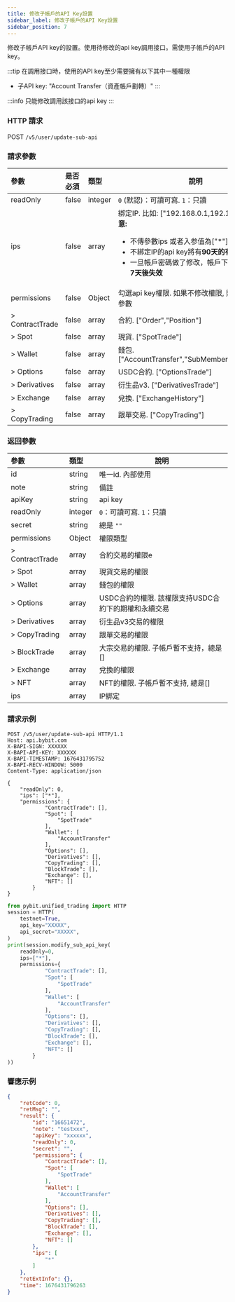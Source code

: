 ```yaml
---
title: 修改子帳戶的API Key設置
sidebar_label: 修改子帳戶的API Key設置
sidebar_position: 7
---
```

修改子帳戶API key的設置。使用待修改的api key調用接口。需使用子帳戶的API key。

:::tip
在調用接口時，使用的API key至少需要擁有以下其中一種權限
* 子API key: "Account Transfer（資產帳戶劃轉）"
:::

:::info
只能修改調用該接口的api key
:::

### HTTP 請求
POST `/v5/user/update-sub-api`

### 請求參數
| 參數 | 是否必須 | 類型 | 說明|
|:----- |:-------|:-----|------ |
|readOnly |false |integer |`0` (默認)：可讀可寫. `1`：只讀 |
|ips |false |array |綁定IP. 比如: ["192.168.0.1,192.168.0.2"]<b>注意:</b><ul><li>不傳參數ips 或者入参值為["*"]意味著不綁定</li><li>不綁定IP的api key將有<b>90天的有效期限</b></li><li>一旦帳戶密碼做了修改，帳戶下的api key將在<b>7天後失效</b></li></ul>|
|permissions |false |Object |勾選api key權限. 如果不修改權限, 則不要傳入該參數|
|> ContractTrade |false |array |合約. ["Order","Position"] |
|> Spot |false |array |現貨. ["SpotTrade"] |
|> Wallet |false |array |錢包. ["AccountTransfer","SubMemberTransferList"] |
|> Options |false |array |USDC合約. ["OptionsTrade"]|
|> Derivatives |false |array |衍生品v3. ["DerivativesTrade"]|
|> Exchange |false |array |兌換. ["ExchangeHistory"] |
|> CopyTrading |false |array |跟單交易. ["CopyTrading"]|

### 返回參數
| 參數 | 類型 | 說明|
|:----- |:-----|----- |
|id |string |唯一id. 內部使用|
|note |string |備註 |
|apiKey |string |api key |
|readOnly |integer |`0`：可讀可寫. `1`：只讀 |
|secret |string |總是 `""` |
|permissions |Object |權限類型 |
|> ContractTrade |array |合約交易的權限e |
|> Spot |array |現貨交易的權限 |
|> Wallet |array |錢包的權限 |
|> Options |array |USDC合約的權限. 該權限支持USDC合約下的期權和永續交易 |
|> Derivatives |array |衍生品v3交易的權限 |
|> CopyTrading |array |跟單交易的權限|
|> BlockTrade |array |大宗交易的權限. 子帳戶暫不支持，總是[]|
|> Exchange |array |兌換的權限 |
|> NFT |array |NFT的權限. 子帳戶暫不支持, 總是[]|
|ips |array |IP綁定|

### 請求示例

<Tabs groupId="programming-languages">
<TabItem value="http" label="HTTP">

```http
POST /v5/user/update-sub-api HTTP/1.1
Host: api.bybit.com
X-BAPI-SIGN: XXXXXX
X-BAPI-API-KEY: XXXXXX
X-BAPI-TIMESTAMP: 1676431795752
X-BAPI-RECV-WINDOW: 5000
Content-Type: application/json

{
    "readOnly": 0,
    "ips": ["*"],
    "permissions": {
            "ContractTrade": [],
            "Spot": [
                "SpotTrade"
            ],
            "Wallet": [
                "AccountTransfer"
            ],
            "Options": [],
            "Derivatives": [],
            "CopyTrading": [],
            "BlockTrade": [],
            "Exchange": [],
            "NFT": []
        }
}
```

</TabItem>
<TabItem value="python" label="Python">

```python
from pybit.unified_trading import HTTP
session = HTTP(
    testnet=True,
    api_key="XXXXX",
    api_secret="XXXXX",
)
print(session.modify_sub_api_key(
    readOnly=0,
    ips=["*"],
    permissions={
            "ContractTrade": [],
            "Spot": [
                "SpotTrade"
            ],
            "Wallet": [
                "AccountTransfer"
            ],
            "Options": [],
            "Derivatives": [],
            "CopyTrading": [],
            "BlockTrade": [],
            "Exchange": [],
            "NFT": []
        }
))
```

</TabItem>
</Tabs>

### 響應示例

```json
{
    "retCode": 0,
    "retMsg": "",
    "result": {
        "id": "16651472",
        "note": "testxxx",
        "apiKey": "xxxxxx",
        "readOnly": 0,
        "secret": "",
        "permissions": {
            "ContractTrade": [],
            "Spot": [
                "SpotTrade"
            ],
            "Wallet": [
                "AccountTransfer"
            ],
            "Options": [],
            "Derivatives": [],
            "CopyTrading": [],
            "BlockTrade": [],
            "Exchange": [],
            "NFT": []
        },
        "ips": [
            "*"
        ]
    },
    "retExtInfo": {},
    "time": 1676431796263
}
```
